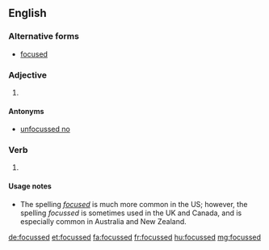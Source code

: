 ==English==

===Alternative forms===
* [[focused]]

===Adjective===
{{en-adj}}

# {{context|British|lang=en}} {{alternative spelling of|focused|lang=en}}

====Antonyms====
* [[unfocussed no]]

===Verb===
{{head|en|verb form}}

# {{context|British|lang=en}} {{en-past of|focus}}

====Usage notes====
* The spelling ''[[focused]]'' is much more common in the US; however,  the spelling ''focussed'' is sometimes used in the UK and Canada, and is especially common in Australia and New Zealand.

[[de:focussed]]
[[et:focussed]]
[[fa:focussed]]
[[fr:focussed]]
[[hu:focussed]]
[[mg:focussed]]